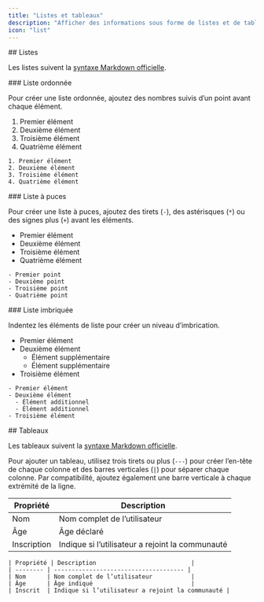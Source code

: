 ```yaml
---
title: "Listes et tableaux"
description: "Afficher des informations sous forme de listes et de tableaux"
icon: "list"
---
```


<div id="lists">
  ## Listes
</div>

Les listes suivent la [syntaxe Markdown officielle](https://www.markdownguide.org/basic-syntax/#lists-1).

<div id="ordered-list">
  ### Liste ordonnée
</div>

Pour créer une liste ordonnée, ajoutez des nombres suivis d’un point avant chaque élément.

1. Premier élément
2. Deuxième élément
3. Troisième élément
4. Quatrième élément

```mdx
1. Premier élément
2. Deuxième élément
3. Troisième élément
4. Quatrième élément
```

<div id="unordered-list">
  ### Liste à puces
</div>

Pour créer une liste à puces, ajoutez des tirets (`-`), des astérisques (`*`) ou des signes plus (`+`) avant les éléments.

* Premier élément
* Deuxième élément
* Troisième élément
* Quatrième élément

```mdx
- Premier point
- Deuxième point
- Troisième point
- Quatrième point
```

<div id="nested-list">
  ### Liste imbriquée
</div>

Indentez les éléments de liste pour créer un niveau d’imbrication.

* Premier élément
* Deuxième élément
  * Élément supplémentaire
  * Élément supplémentaire
* Troisième élément

```mdx
- Premier élément
- Deuxième élément
  - Élément additionnel
  - Élément additionnel
- Troisième élément
```

<div id="tables">
  ## Tableaux
</div>

Les tableaux suivent la [syntaxe Markdown officielle](https://www.markdownguide.org/extended-syntax/#tables).

Pour ajouter un tableau, utilisez trois tirets ou plus (`---`) pour créer l’en-tête de chaque colonne et des barres verticales (`|`) pour séparer chaque colonne. Par compatibilité, ajoutez également une barre verticale à chaque extrémité de la ligne.

| Propriété | Description                              |
| --------- | ---------------------------------------- |
| Nom       | Nom complet de l’utilisateur             |
| Âge       | Âge déclaré                              |
| Inscription | Indique si l’utilisateur a rejoint la communauté |

```mdx
| Propriété | Description                           |
| -------- | ------------------------------------- |
| Nom      | Nom complet de l’utilisateur           |
| Âge      | Âge indiqué                            |
| Inscrit  | Indique si l’utilisateur a rejoint la communauté |
```